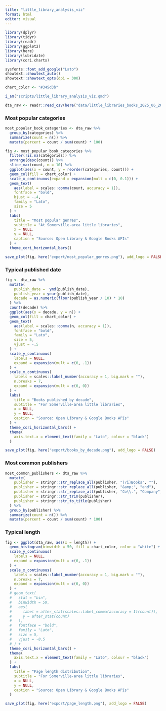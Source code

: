 ```yaml
---
title: "little_library_analysis_viz"
format: html
editor: visual
---
```


```r

library(dplyr)
library(tidyr)
library(readr)
library(ggplot2)
library(here)
library(lubridate)
library(cori.charts)

sysfonts::font_add_google("Lato")
showtext::showtext_auto()
showtext::showtext_opts(dpi = 300)

chart_color <- "#345d3b"

i_am("scripts/little_library_analysis_viz.qmd")

```

```r

dta_raw <- readr::read_csv(here("data/little_libraries_books_2025_06_20.csv"))

```

### Most popular categories

```r

most_popular_book_categories <- dta_raw %>%
  group_by(categories) %>%
  summarize(count = n()) %>%
  mutate(percent = count / sum(count) * 100)

fig <- most_popular_book_categories %>%
  filter(!is.na(categories)) %>%
  arrange(desc(count)) %>%
  slice_max(count, n = 10) %>%
  ggplot(aes(x = count, y = reorder(categories, count))) +
  geom_col(fill = chart_color) +
  scale_x_continuous(expand = expansion(mult = c(0, 0.1))) +
  geom_text(
    aes(label = scales::comma(count, accuracy = 1)),
    fontface = "bold",
    hjust = -.4,
    family = "Lato",
    size = 5
  ) +
  labs(
    title = "Most popular genres",
    subtitle = "At Somerville-area little libraries",
    x = NULL,
    y = NULL,
    caption = "Source: Open Library & Google Books APIs"
  ) +
  theme_cori_horizontal_bars()

save_plot(fig, here("export/most_popular_genres.png"), add_logo = FALSE)

```

### Typical published date

```r

fig <- dta_raw %>%
  mutate(
    publish_date =  ymd(publish_date),
    publish_year = year(publish_date),
    decade = as.numeric(floor(publish_year / 10) * 10)
  ) %>%
  count(decade) %>%
  ggplot(aes(x = decade, y = n)) +
  geom_col(fill = chart_color) +
  geom_text(
    aes(label = scales::comma(n, accuracy = 1)),
    fontface = "bold",
    family = "Lato",
    size = 5,
    vjust = -.5
  ) +  
  scale_y_continuous(
    labels = NULL,
    expand = expansion(mult = c(0, .1))
  ) +
  scale_x_continuous(
    labels = scales::label_number(accuracy = 1, big.mark = ""),
    n.breaks = 7,
    expand = expansion(mult = c(0, 0))
  ) +
  labs(
    title = "Books published by decade",
    subtitle = "For Somerville-area little libraries",
    x = NULL,
    y = NULL,
    caption = "Source: Open Library & Google Books APIs"
  ) +
  theme_cori_horizontal_bars() +
  theme(
    axis.text.x = element_text(family = "Lato", colour = "black")
  )

save_plot(fig, here("export/books_by_decade.png"), add_logo = FALSE)

```

### Most common publishers

```r

most_common_publishers <- dta_raw %>%
  mutate(
    publisher = stringr::str_replace_all(publisher, "(?i)Books", ""),
    publisher = stringr::str_replace_all(publisher, "&amp;", "and"),
    publisher = stringr::str_replace_all(publisher, "Co\\.", "Company"),
    publisher = stringr::str_trim(publisher),
    publisher = stringr::str_to_title(publisher)
  ) %>%
  group_by(publisher) %>%
  summarize(count = n()) %>%
  mutate(percent = count / sum(count) * 100)

```

### Typical length

```r
fig <- ggplot(dta_raw, aes(x = length)) +
  geom_histogram(binwidth = 50, fill = chart_color, color = "white") +
  scale_y_continuous(
    labels = NULL,
    expand = expansion(mult = c(0, .1))
  ) +
  scale_x_continuous(
    labels = scales::label_number(accuracy = 1, big.mark = ""),
    n.breaks = 7,
    expand = expansion(mult = c(0, 0))
  ) +
  # geom_text(
  #   stat = "bin",
  #   binwidth = 50,
  #   aes(
  #     label = after_stat(scales::label_comma(accuracy = 1)(count)),
  #     y = after_stat(count)
  #   ),
  #   fontface = "bold",
  #   family = "Lato",
  #   size = 5,
  #   vjust = -0.5
  # ) +   
  theme_cori_horizontal_bars() +
  theme(
    axis.text.x = element_text(family = "Lato", colour = "black")
  ) +
  labs(
    title = "Page length distribution",
    subtitle = "For Somerville-area little libraries",
    x = NULL,
    y = NULL,
    caption = "Source: Open Library & Google Books APIs"
  )

save_plot(fig, here("export/page_length.png"), add_logo = FALSE)


```
